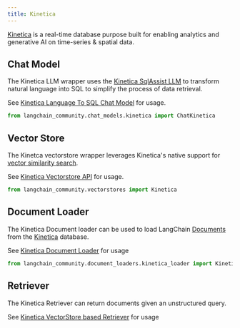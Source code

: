 ```yaml
---
title: Kinetica
---
```


[Kinetica](https://www.kinetica.com/) is a real-time database purpose built for enabling
analytics and generative AI on time-series & spatial data.

## Chat Model

The Kinetica LLM wrapper uses the [Kinetica SqlAssist
LLM](https://docs.kinetica.com/7.2/sql-gpt/concepts/) to transform natural language into
SQL to simplify the process of data retrieval.

See [Kinetica Language To SQL Chat Model](/oss/python/integrations/chat/kinetica) for usage.

```python
from langchain_community.chat_models.kinetica import ChatKinetica
```

## Vector Store

The Kinetca vectorstore wrapper leverages Kinetica's native support for [vector
similarity search](https://docs.kinetica.com/7.2/vector_search/).

See [Kinetica Vectorstore API](/oss/python/integrations/vectorstores/kinetica) for usage.

```python
from langchain_community.vectorstores import Kinetica
```

## Document Loader

The Kinetica Document loader can be used to load LangChain [Documents](https://python.langchain.com/api_reference/core/documents/langchain_core.documents.base.Document.html) from the
[Kinetica](https://www.kinetica.com/) database.

See [Kinetica Document Loader](/oss/python/integrations/document_loaders/kinetica) for usage

```python
from langchain_community.document_loaders.kinetica_loader import KineticaLoader
```

## Retriever

The Kinetica Retriever can return documents given an unstructured query.

See [Kinetica VectorStore based Retriever](/oss/python/integrations/retrievers/kinetica) for usage
